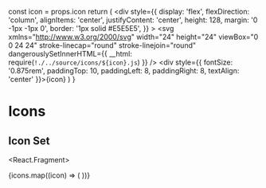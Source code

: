 
<Meta title="Styles/Icons" />

  const icon = props.icon
  return (
    <div
      style={{
        display: 'flex',
        flexDirection: 'column',
        alignItems: 'center',
        justifyContent: 'center',
        height: 128,
        margin: '0 -1px -1px 0',
        border: '1px solid #E5E5E5',
      }}
    >
    <svg
      xmlns="http://www.w3.org/2000/svg"
      width="24"
      height="24"
      viewBox="0 0 24 24"
      stroke-linecap="round"
      stroke-linejoin="round"
      dangerouslySetInnerHTML={{ __html: require(`!./../source/icons/${icon}.js`) }}
    />
      <div style={{ fontSize: '0.875rem', paddingTop: 10, paddingLeft: 8, paddingRight: 8, textAlign: 'center' }}>{icon}</div>
    </div>
  )
}

# Icons

## Icon Set

<React.Fragment>
  <div
    style={{ display: 'grid', gridTemplateColumns: 'repeat(auto-fill, minmax(128px, 1fr))' }}>
    {icons.map((icon) => (
      <Icon icon={icon} key={icon} />
    ))}
  </div>
</React.Fragment>